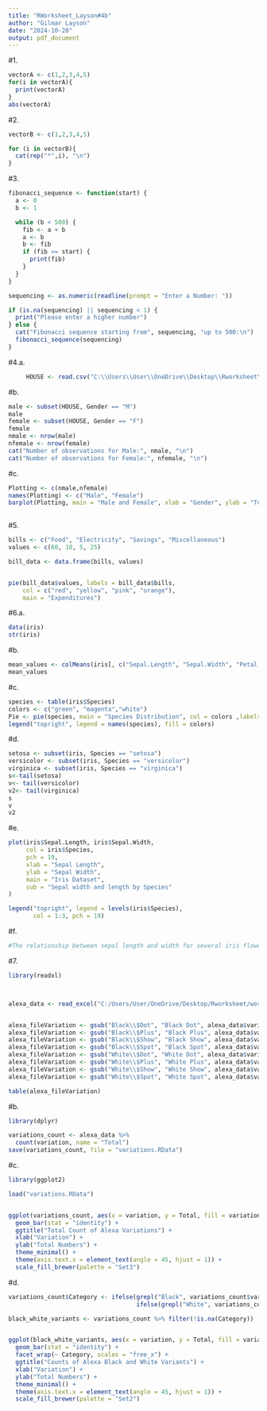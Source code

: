 ```yaml
---
title: "RWorksheet_Layson#4b"
author: "Gilmar Layson"
date: "2024-10-28"
output: pdf_document
---
```


#1.
```r
vectorA <- c(1,2,3,4,5)
for(i in vectorA){
  print(vectorA)
}
abs(vectorA)
```
#2.
```r
vectorB <- c(1,2,3,4,5)

for (i in vectorB){
  cat(rep("*",i), "\n")
}

```
#3.
```r
fibonacci_sequence <- function(start) {
  a <- 0
  b <- 1

  while (b < 500) {
    fib <- a + b
    a <- b
    b <- fib
    if (fib >= start) {
      print(fib)
    }
  }
}

sequencing <- as.numeric(readline(prompt = "Enter a Number: "))

if (is.na(sequencing) || sequencing < 1) {
  print("Please enter a higher number")
} else {
  cat("Fibonacci sequence starting from", sequencing, "up to 500:\n")
  fibonacci_sequence(sequencing)
}
```
#4.a.
```r
     HOUSE <- read.csv("C:\\Users\\User\\OneDrive\\Desktop\\Rworksheet\\Worksheet_4\\HOUSE.csv", header = TRUE, sep = ",")
```

#b.
```r
male <- subset(HOUSE, Gender == "M")
male
female <- subset(HOUSE, Gender == "F")
female
nmale <- nrow(male)
nfemale <- nrow(female)
cat("Number of observations for Male:", nmale, "\n")
cat("Number of observations for Female:", nfemale, "\n")
```

#c.
```r
Plotting <- c(nmale,nfemale)
names(Plotting) <- c("Male", "Female")
barplot(Plotting, main = "Male and Female", xlab = "Gender", ylab = "Total Numbers", col = c("blue", "red"),legend.text = TRUE, beside = TRUE)
 
```
#5.
```r
bills <- c("Food", "Electricity", "Savings", "Miscellaneous")
values <- c(60, 10, 5, 25)

bill_data <- data.frame(bills, values)


pie(bill_data$values, labels = bill_data$bills, 
    col = c("red", "yellow", "pink", "orange"), 
    main = "Expenditures")
```

#6.a.
```r
data(iris)
str(iris)
```

#b.
```r
mean_values <- colMeans(iris[, c("Sepal.Length", "Sepal.Width", "Petal.Length", "Petal.Width")])
mean_values
```

#c.
```r
species <- table(iris$Species)
colors <- c("green", "magenta","white")
Pie <- pie(species, main = "Species Distribution", col = colors ,labels = names(species))
legend("topright", legend = names(species), fill = colors)
```

#d.
```r
setosa <- subset(iris, Species == "setosa")
versicolor <- subset(iris, Species == "versicolor")
virginica <- subset(iris, Species == "virginica")
s<-tail(setosa)
v<- tail(versicolor)
v2<- tail(virginica)
s
v
v2

```

#e.
```r
plot(iris$Sepal.Length, iris$Sepal.Width,
     col = iris$Species,
     pch = 19,
     xlab = "Sepal Length",
     ylab = "Sepal Width",
     main = "Iris Dataset",
     sub = "Sepal width and length by Species"
)

legend("topright", legend = levels(iris$Species),
       col = 1:3, pch = 19)

```

#f.
```r
#The relationship between sepal length and width for several iris flower species is displayed in a scatterplot. There is a significant overlap between Virginica and Versicolor, and their sepal measures seem to be identical. In contrast to the other species, Setosa is easily distinguished by having the smallest seps.

```

#7.
```r
library(readxl)  



alexa_data <- read_excel("C:/Users/User/OneDrive/Desktop/Rworksheet/worksheet_4/alexa_file.xlsx") 


alexa_fileVariation <- gsub("Black\\$Dot", "Black Dot", alexa_data$variation)
alexa_fileVariation <- gsub("Black\\$Plus", "Black Plus", alexa_data$variation)
alexa_fileVariation <- gsub("Black\\$Show", "Black Show", alexa_data$variation)
alexa_fileVariation <- gsub("Black\\$Spot", "Black Spot", alexa_data$variation)
alexa_fileVariation <- gsub("White\\$Dot", "White Dot", alexa_data$variation)
alexa_fileVariation <- gsub("White\\$Plus", "White Plus", alexa_data$variation)
alexa_fileVariation <- gsub("White\\$Show", "White Show", alexa_data$variation)
alexa_fileVariation <- gsub("White\\$Spot", "White Spot", alexa_data$variation)

table(alexa_fileVariation)


```
#b.
```r

library(dplyr)

variations_count <- alexa_data %>%
  count(variation, name = "Total")
save(variations_count, file = "variations.RData") 


```
#c.
```r
library(ggplot2)

load("variations.RData")


ggplot(variations_count, aes(x = variation, y = Total, fill = variation)) +
  geom_bar(stat = "identity") +
  ggtitle("Total Count of Alexa Variations") +
  xlab("Variation") +
  ylab("Total Numbers") +
  theme_minimal() +
  theme(axis.text.x = element_text(angle = 45, hjust = 1)) +
  scale_fill_brewer(palette = "Set3")

```

#d.
```r
variations_count$Category <- ifelse(grepl("Black", variations_count$variation), "Black Variants", 
                                    ifelse(grepl("White", variations_count$variation), "White Variants", NA))

black_white_variants <- variations_count %>% filter(!is.na(Category))


ggplot(black_white_variants, aes(x = variation, y = Total, fill = variation)) +
  geom_bar(stat = "identity") +
  facet_wrap(~ Category, scales = "free_x") +  
  ggtitle("Counts of Alexa Black and White Variants") +
  xlab("Variation") +
  ylab("Total Numbers") +
  theme_minimal() +
  theme(axis.text.x = element_text(angle = 45, hjust = 1)) +
  scale_fill_brewer(palette = "Set2")  
```

